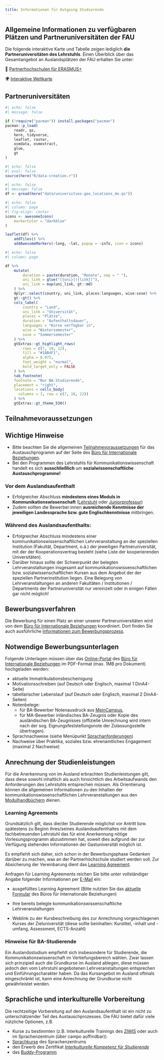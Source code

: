 ```yaml
---
title: Informationen für Outgoing Studierende
---
```


::: callout-note
## Allgemeine Informationen zu verfügbaren Plätzen und Partneruniversitäten der FAU

<!-- FIXED Angabe zu den verfügbaren Plätzen und Partneruniversitäten in KA131 (Programmländern) und KA171 (Partnerländern), und Hinweis, dass je nach Zieluniversität ein anderes Sprachniveau gefordert wird, Verlinkung hierher: https://www.fau.de/education/international/wege-ins-ausland/studieren-im-ausland/erasmus-studium/erasmus-partnerhochschulen/  und hierher (Weltkarte) https://www.fau.de/education/international/wege-ins-ausland/studieren-im-ausland/  -->

Die folgende interaktive Karte und Tabelle zeigen lediglich **die Partneruniversitäten des Lehrstuhls**. Einen Überblick über das Gesamtangebot an Auslandsplätzen der FAU erhalten Sie unter:

🔗 [Partnerhochschulen für ERASMUS+](https://www.fau.de/education/international/wege-ins-ausland/studieren-im-ausland/erasmus-studium/erasmus-partnerhochschulen/) 

🌍 [Interaktive Weltkarte](https://www.fau.de/education/international/wege-ins-ausland/studieren-im-ausland/)
:::

## Partneruniversitäten

```r
#| echo: false
#| message: false

if (!require("pacman")) install.packages("pacman")
pacman::p_load(
    readr, qs,
    here, tidyverse, 
    leaflet, raster, 
    osmdata, osmextract,
    glue,
    gt
)
```

```r
#| echo: false
#| eval: false
source(here("R/data-creation.r"))
```

```r
#| echo: false
#| message: false
df <- qread(here("data/universities-geo_locations_de.qs"))
```

```r
#| echo: false
#| column: page
#| fig-align: center
icons <- awesomeIcons(
    markerColor = "darkblue"
)

leaflet(df) %>%
    addTiles() %>% 
    addAwesomeMarkers(~long, ~lat, popup = ~info, icon = icons) 
```

<!-- FIXME Exclude Poland as cooperation is apparently over -->

```r
#| echo: false
#| column: page

df %>%
    mutate(
        duration = paste(duration, "Monate", sep = " "),
        uni_link = glue("[{uni}]({link})"),
        uni_link = map(uni_link, gt::md)
    ) %>% 
    dplyr::select(country, uni_link, places:languages, wise:sose) %>% 
    gt::gt() %>% 
    cols_label(
        country = "Land",
        uni_link = "Universität", 
        places = "Plätze",
        duration = "Aufenthaltsdauer",
        languages = "Kurse verfügbar in",
        wise = "Wintersemester",
        sose = "Sommersemester"
    ) %>% 
    gtExtras::gt_highlight_rows(
        rows = c(7, 10, 12),
        fill = "#18B4F1", 
        alpha = 0.075,
        font_weight = "normal",
        bold_target_only = FALSE
    ) %>%
    tab_footnote(
    footnote = "Nur BA-Studierende",
    placement = "right", 
    locations = cells_body(
      columns = 3, row = c(7, 10, 12))
    ) %>% 
    gtExtras::gt_theme_538()

```

## Teilnahmevoraussetzungen

::: callout-important
## Wichtige Hinweise

<!-- FIXED Angaben zu Auswahlkriterien und deren Gewichtung, z.B. Notenschnitt, Sprachkenntnisse, ehrenamtliches Engagement an der FAU (z.B. als Buddy), Motivation -->

-   Bitte beachten Sie die allgemeinen [Teilnahmevoraussetzungen](https://ib.wiso.fau.de/outgo/bewerbung/) für das Austauschprogramm auf der Seite des [Büro für Internationale Beziehungen](https://ib.wiso.fau.de/).
-   Bei den Programmen des Lehrstuhls für Kommunikationswissenschaft handelt es sich **ausschließlich** um **sozialwissenschaftliche Austauschprogramme!**
:::

::: callout-warning
### Vor dem Auslandsaufenthalt

-   Erfolgreicher Abschluss **mindestens eines Moduls in Kommunikationswissenschaft** ([Lehrstuhl](https://www.kowi.rw.fau.de/studium/lehrangebot/) oder [Juniorprofessur](https://www.kommunikationswissenschaft.rw.fau.de/lehre/))
-   Zudem sollten die Bewerber:innen **ausreichende Kenntnisse der jeweiligen Landessprache bzw. gute Englischkenntnisse** mitbringen.
:::

### Während des Auslandsaufenthalts:

-   Erfolgreicher Abschluss mindestens einer kommunikationswissenschaftlichen Lehrveranstaltung an der speziellen Institution (Fakultät, Department, o.ä.) der jeweiligen Partneruniversität, mit der der Kooperationsvertrag besteht (siehe Liste der kooperierenden Universitäten).
-   Darüber hinaus sollte der Schwerpunkt der belegten Lehrveranstaltungen insgesamt auf kommunikationswissenschaftlichen bzw. sozialwissenschaftlichen Kursen aus dem Angebot der der speziellen Partnerinstitution liegen. Eine Belegung von Lehrveranstaltungen an anderen Fakultäten / Institutionen / Departments der Partneruniversität nur vereinzelt oder in einigen Fällen gar nicht möglich!

## Bewerbungsverfahren

Die Bewerbung für einen Platz an einer unserer Partneruniversitäten wird von dem [Büro für Internationale Beziehungen](https://ib.wiso.fau.de/) koordiniert. Dort finden Sie auch ausführliche [Informationen zum Bewerbungsprozess](https://ib.wiso.fau.de/outgo/bewerbung/).

::: callout-note
## Notwendige Bewerbungsunterlagen

<!-- FIXED Auflistung Bewerbungsunterlagen (z.B. Notenauszug, CV, Motivationsschreiben) und Bewerbungsfrist für „Erste-Runde“ Bewerbungen für Aufenthalte im Wintersemester und Sommersemester sowie für eventuelle Restplätze (dann vorwiegend für Sommersemester). Empfehlung für die fachinterne Bewerbungsfrist ist Mitte Dezember. Kommentar zum Hintergrund für Sie (nicht für Studierende): die Frist für Meldung (sog. „Nominierung“) an S-International ist aktuell Mitte Februar und wird möglicherweise in den kommenden Jahren auf Mitte Januar vorverlegt aufgrund der frühen Mittelanfragefrist bei der Nationalen Erasmus Agentur. -->

Folgende Unterlagen müssen über das [Online-Portal](https://ib.wiso.fau.de/outgo/bewerbung/bewerbungsformular-outgoing/) des [Büro für Internationale Beziehungen](https://ib.wiso.fau.de/) im PDF-Format (max. 1MB pro Dokument) hochgeladen werden:

-   aktuelle Immatrikulationsbescheinigung
-   Motivationsschreiben (auf Deutsch oder Englisch, maximal 1 DinA4-Seite)
-   tabellarischer Lebenslauf (auf Deutsch oder Englisch, maximal 2 DinA4-Seiten)
-   Notenbelege:
    -   für BA-Bewerber Notenausdruck aus [MeinCampus](https://www.campus.uni-erlangen.de/),
    -   für MA-Bewerber inländisches BA-Zeugnis oder Kopie des ausländischen BA-Zeugnisses (offizielle Umrechnung wird intern nach der sog. Eignungsfeststellungsnote der Zulassungsstelle übertragen).
-   Sprachnachweise (siehe Menüpunkt [[Sprachanforderungen]{.underline}](https://ib.wiso.fau.de/outgo/vorbereitung/sprachanforderungen-tests/))
-   Nachweise über Praktika, soziales bzw. ehrenamtliches Engagement (maximal 2 Nachweise)
:::

## Anrechnung der Studienleistungen

Für die Anerkennung von im Ausland erbrachten Studienleistungen gilt, dass diese sowohl inhaltlich als auch hinsichtlich des Arbeitsaufwands den Anforderungen des Lehrstuhls entsprechen müssen. Als Orientierung können die allgemeinen Informationen zu den Inhalten der kommunikationswissenschaftlichen Lehrveranstaltungen aus den [Modulhandbüchern](https://www.wiso.rw.fau.de/studium/im-studium/modulhandbuecher/) dienen.

### Learning Agreements

<!-- FIXME Angabe zuständige/r Erasmus Departmentkoordinator/in -->

<!-- FIXME Angabe Unterschriftsbefugte/r für Learning Agreement for Studies (DLA) -->

<!-- FIXME Beschreibung des Prozesses der Anerkennung von Leistungen aus dem Ausland (oder Verlinkung auf dementsprechende Webseite der Fakultät) und Benennung Anerkennungsbeauftragte/r -->

<!-- FIXME Benennung von Beschwerdestelle (ggf .Departmentleitung) bei Kritik an Auswahl oder Anerkennungsprozess, ergänzende Verlinkung hierher: https://www.fau.de/fau/willkommen-an-der-fau/internationalisierung/erasmus/#collapse_35  -->

Grundsätzlich gilt, dass die/der Studierende möglichst vor Antritt bzw. spätestens zu Beginn ihres/seines Auslandsaufenthaltes mit dem fachbetreuenden Lehrstuhl das für eine Anerkennung nötige Vorlesungsprogramm abzustimmen hat, soweit dies aufgrund der zur Verfügung stehenden Informationen der Gastuniversität möglich ist.

Es empfiehlt sich daher, sich schon in der Bewerbungsphase Gedanken darüber zu machen, was an der Partnerhochschule studiert werden soll. Zur Absicherung der Vereinbarung dient das [Learning Agreement](https://ib.wiso.fau.de/outgo/vorbereitung/learning-agreements/).

Anfragen für Learning Agreements reichen Sie bitte unter vollständiger Angabe folgender Informationen per [E-Mail](mailto:christoph.adrian@fau.de?subject=Learning%20Agreement) ein:

-   ausgefülltes Learning Agreement (Bitte nutzten Sie das [aktuelle Formular](https://ib.wiso.fau.de/outgo/vorbereitung/learning-agreements/) des Büros für internationale Beziehungen)

-   Ihre bereits belegte kommunikationswissenschaftliche Lehrveranstaltungen

-   Weblink zu der Kursbeschreibung des zur Anrechnung vorgeschlagenen Kurses der Zieluniversität (diese sollte beinhalten: Kurstitel, -inhalt und -umfang, Assessment, ECTS-Anzahl)

### Hinweise für BA-Studierende

Ein Auslandsstudium empfiehlt sich insbesondere für Studierende, die Kommunikationswissenschaft im Vertiefungsbereich wählen. Zwar lassen sich prinzipiell auch die Grundkurse im Ausland ablegen, diese müssen jedoch den vom Lehrstuhl angebotenen Lehrveranstaltungen entsprechen und Einführungscharakter haben. Da das Kursangebot im Ausland oftmals eingeschränkt ist, kann eine Anrechnung der Grundkurse nicht gewährleistet werden.

<!-- TODO Check infos for: Praxisaufenthalte Studierende Erasmus (Optional) --\> 

<!-- TODO Specifically for: Outgoing (kein Muss, aber herzliche Bitte, dies bekannt zu machen) -->

<!-- FIXME Hinweis, dass Praxisaufenthalte eine Alternative sein können zu einem Semesteraufenthalt zu Studienzwecken, da sie auch kürzer möglich sind und die sog. „Employability“ steigern; und Verlinkung: https://www.fau.de/education/international/wege-ins-ausland/praxisaufenthalt-im-ausland/  -->

<!-- FIXME Hinweis: unter bestimmten Voraussetzungen kann man Erasmus Praktikums-Stipendien für Praktika und praktische Teile von Abschlussarbeiten beantragen, Verlinkung: https://www.fau.de/education/international/wege-ins-ausland/praxisaufenthalt-im-ausland/erasmus-praktika/  -->

<!-- FIXME Nennung Unterschriftbefugte/r Learning agreement for Traineeship, und auch ggf., wenn vorhanden, Praktikumsamt oder Berater/in -->

<!-- FIXME Infos über potentielle Anerkennung als Praxis-Modul, Abschlussarbeit oder als Soft skills, falls zutreffend bzw. in Prüfungsordnung vorgesehen -->

## Sprachliche und interkulturelle Vorbereitung

<!-- TODO Specifically for: Sprachliche und interkulturelle Vorbereitung (Optional aber sehr wünschenswert) -->

<!-- FIXED Hinweis auf Wichtigkeit und Nützlichkeit der rechtzeitigen Vorbereitung auf den Auslandsaufenthalt und die Optionen, die die FAU dafür beitet, z.B. Hinweis auf Kurse Schlüsselqualifikationen (Interkulturelle Trainings z.B. des Ziwis oder auch im Sprachenzentrum (über campo auffindbar) https://www.ziwis.fau.de/lehre/schluesselqualifikationen/#collapse_1  -->

<!-- FIXED Hinweis auf Sprachkurse Sprachenzentrum: https://sz.fau.de/sprachkurse/  -->

<!-- FIXED Hinweis auf Erwerb Zertifikat Interkulturelle Kompetenz für Studierende: https://www.ziwis.fau.de/zertifikat-interkulturelle-kompetenz-fuer-studierende-zertifikationsprogamm/  -->

<!-- FIXED Verlinkung zu Buddy Programm: https://www.fau.de/education/international/aus-dem-ausland-an-die-fau/willkommensangebote-fuer-internationale-studierende/buddy-programm/  -->

Die rechtzeitige Vorbereitung auf den Auslandsaufenthalt ist ein nicht zu unterschätzender Teil des Austauschprozesses. Die FAU bietet dafür viele nützliche Optionen, z.B.

-   Kurse zu bestimmten (z.B. Interkulturelle Trainings des [ZIWIS]((https://www.ziwis.fau.de/lehre/schluesselqualifikationen/#collapse_1%20)) oder auch im Sprachenzentrum (über campo auffindbar))
-   [Sprachkurse](https://sz.fau.de/sprachkurse/) des Sprachenzentrums
-   den Erwerb des Zertifikat [*Interkulturelle Kompetenz für Studierende*](https://www.ziwis.fau.de/zertifikat-interkulturelle-kompetenz-fuer-studierende-zertifikationsprogamm/)
-   das [Buddy-Programm](https://www.fau.de/education/international/aus-dem-ausland-an-die-fau/willkommensangebote-fuer-internationale-studierende/buddy-programm/)

#